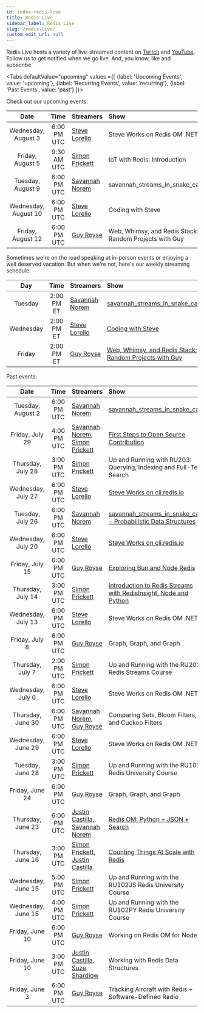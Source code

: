 ```yaml
---
id: index-redis-live
title: Redis Live
sidebar_label: Redis Live
slug: /redis-live/
custom_edit_url: null
---
```


Redis Live hosts a variety of live-streamed content on [Twitch][twitch] and [YouTube][yt]. Follow us to get notified when we go live. And, you know, like and subscribe.

<Tabs
   defaultValue="upcoming"
   values ={[
    {label: 'Upcoming Events', value:  'upcoming'},
    {label: 'Recurring Events', value: 'recurring'},
    {label: 'Past Events', value: 'past'}
   ]}>

  <TabItem value="upcoming">

Check out our upcoming events:

|        Date          |    Time     | Streamers                                             | Show                                                               |
| :------------------: | :---------: | :---------------------------------------------------- | :----------------------------------------------------------------- |
| Wednesday, August 3  | 6:00 PM UTC | [Steve Lorello][steve]                                | Steve Works on Redis OM .NET                                       |
|  Friday, August 5    | 9:30 AM UTC | [Simon Prickett][simon]                               | IoT with Redis: Introduction                                       |
|  Tuesday, August 9   | 6:00 PM UTC | [Savannah Norem][norem]                               | savannah_streams_in_snake_case                                     |
| Wednesday, August 10 | 6:00 PM UTC | [Steve Lorello][steve]                                | Coding with Steve                                                  |
|  Friday, August 12   | 6:00 PM UTC | [Guy Royse][guy]                                      | Web, Whimsy, and Redis Stack: Random Projects with Guy             |

  </TabItem>
  <TabItem value="recurring">

Sometimes we're on the road speaking at in-person events or enjoying a well deserved vacation. But when we're not, here's our weekly streaming schedule:

|    Day    |    Time    | Streamers               | Show                                                             |
| :-------: | :--------: | :---------------------- | :--------------------------------------------------------------- |
|  Tuesday  | 2:00 PM ET | [Savannah Norem][norem] | [savannah_streams_in_snake_case][twitch]                         |
| Wednesday | 2:00 PM ET | [Steve Lorello][steve]  | [Coding with Steve][twitch]                                      |
|  Friday   | 2:00 PM ET | [Guy Royse][guy]        | [Web, Whimsy, and Redis Stack: Random Projects with Guy][twitch] |

  </TabItem>
  <TabItem value="past">

Past events:

|        Date          |    Time     | Streamers                                             | Show                                                                     |
| :------------------: | :---------: | :---------------------------------------------------- | :----------------------------------------------------------------------- |
|  Tuesday, August 2   | 6:00 PM UTC | [Savannah Norem][norem]                               | [savannah_streams_in_snake_case][9]                                      |
|   Friday, July 29    | 4:00 PM UTC | [Savannah Norem][norem], [Simon Prickett][simon]      | [First Steps to Open Source Contribution][8]                             |
|  Thursday, July 28   | 3:00 PM UTC | [Simon Prickett][simon]                               | Up and Running with RU203: Querying, Indexing and Full-Text Search       |
|  Wednesday, July 27  | 6:00 PM UTC | [Steve Lorello][steve]                                | [Steve Works on cli.redis.io][7]                                         |
|   Tuesday, July 26   | 6:00 PM UTC | [Savannah Norem][norem]                               | [savannah_streams_in_snake_case - Probabilistic Data Structures][6]      |
|  Wednesday, July 20  | 6:00 PM UTC | [Steve Lorello][steve]                                | [Steve Works on cli.redis.io][4]                                         |
|   Friday, July 15    | 6:00 PM UTC | [Guy Royse][guy]                                      | [Exploring Bun and Node Redis][3]                                        |
|  Thursday, July 14   | 3:00 PM UTC | [Simon Prickett][simon]                               | [Introduction to Redis Streams with RedisInsight, Node and Python][5]    |
|  Wednesday, July 13  | 6:00 PM UTC | [Steve Lorello][steve]                                | Steve Works on Redis OM .NET                                             |
|    Friday, July 8    | 6:00 PM UTC | [Guy Royse][guy]                                      | Graph, Graph, and Graph                                                  |
|   Thursday, July 7   | 2:00 PM UTC | [Simon Prickett][simon]                               | Up and Running with the RU202 Redis Streams Course                       |
|  Wednesday, July 6   | 6:00 PM UTC | [Steve Lorello][steve]                                | Steve Works on Redis OM .NET                                             |
|  Thursday, June 30   | 6:00 PM UTC | [Savannah Norem][norem], [Guy Royse][guy]             | Comparing Sets, Bloom Filters, and Cuckoo Filters                        |
|  Wednesday, June 29  | 6:00 PM UTC | [Steve Lorello][steve]                                | Steve Works on Redis OM .NET!                                            |
|   Tuesday, June 28   | 3:00 PM UTC | [Simon Prickett][simon]                               | Up and Running with the RU102J Redis University Course                   |
|   Friday, June 24    | 6:00 PM UTC | [Guy Royse][guy]                                      | Graph, Graph, and Graph                                                  |
|  Thursday, June 23   | 6:00 PM UTC | [Justin Castilla][justin], [Savannah Norem][norem]    | [Redis OM: Python + JSON + Search][2]                                    |
|  Thursday, June 16   | 3:00 PM UTC | [Simon Prickett][simon], [Justin Castilla][justin]    | [Counting Things At Scale with Redis][1]                                 |
|  Wednesday, June 15  | 5:00 PM UTC | [Simon Prickett][simon]                               | Up and Running with the RU102JS Redis University Course                  |
|  Wednesday, June 15  | 4:00 PM UTC | [Simon Prickett][simon]                               | Up and Running with the RU102PY Redis University Course                  |
|   Friday, June 10    | 6:00 PM UTC | [Guy Royse][guy]                                      | Working on Redis OM for Node.js                                          |
|   Friday, June 10    | 3:00 PM UTC | [Justin Castilla][justin], [Suze Shardlow][suze]      | Working with Redis Data Structures                                       |
|    Friday, June 3    | 6:00 PM UTC | [Guy Royse][guy]                                      | Tracking Aircraft with Redis + Software-Defined Radio                    |

  </TabItem>
</Tabs>

<!-- Links to streamers -->
[bsb]: https://twitter.com/bsbodden
[guy]: https://twitter.com/guyroyse
[justin]: https://twitter.com/JustCastilla
[norem]: https://twitter.com/sav_norem
[simon]: https://twitter.com/simon_prickett
[steve]: https://twitter.com/slorello
[suze]: https://twitter.com/SuzeShardlow

<!-- Links to platforms -->
[twitch]: https://twitch.tv/redisinc
[yt]: https://www.youtube.com/redisinc

<!-- Links to specific videos -->
[9]: https://www.youtube.com/watch?v=y5VXze8xtEA
[8]: https://www.youtube.com/watch?v=SnKeNYJ_qsQ
[7]: https://www.youtube.com/watch?v=68FDI5GlMIU
[6]: https://www.youtube.com/watch?v=_TGJSXZvLT8
[5]: https://www.youtube.com/watch?v=q2UOkQmIo9Q
[4]: https://www.youtube.com/watch?v=LV2Ax0Y8Kxk
[3]: https://www.youtube.com/watch?v=aWJ9mfmHqfw
[2]: https://www.youtube.com/watch?v=ZP2j7bmWfmU
[1]: https://www.youtube.com/watch?v=FAJXq5Qqc0Y

